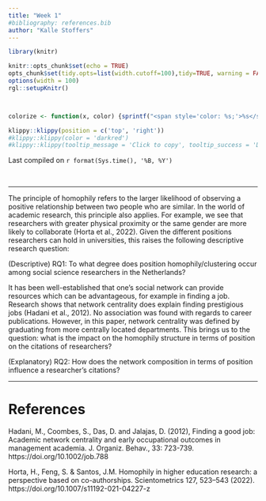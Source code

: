 ```yaml
---
title: "Week 1"
#bibliography: references.bib
author: "Kalle Stoffers"
---
```


```r
library(knitr)

knitr::opts_chunk$set(echo = TRUE)
opts_chunk$set(tidy.opts=list(width.cutoff=100),tidy=TRUE, warning = FALSE, message = FALSE,comment = "#>", cache=TRUE, class.source=c("test"), class.output=c("test2"))
options(width = 100)
rgl::setupKnitr()



colorize <- function(x, color) {sprintf("<span style='color: %s;'>%s</span>", color, x) }

```

```r
klippy::klippy(position = c('top', 'right'))
#klippy::klippy(color = 'darkred')
#klippy::klippy(tooltip_message = 'Click to copy', tooltip_success = 'Done')
```

Last compiled on `r format(Sys.time(), '%B, %Y')`

<br>

------------------------------------------------------------------------

The principle of homophily refers to the larger likelihood of observing a positive relationship between two people who are similar. In the world of academic research, this principle also applies. For example, we see that researchers with greater physical proximity or the same gender are more likely to collaborate (Horta et al., 2022). Given the different positions researchers can hold in universities, this raises the following descriptive research question: 

(Descriptive) RQ1: To what degree does position homophily/clustering occur among social science researchers in the Netherlands?

It has been well-established that one's social network can provide resources which can be advantageous, for example in finding a job. Research shows that network centrality does explain finding prestigious jobs (Hadani et al., 2012). No association was found with regards to career publications. However, in this paper, network centrality was defined by graduating from more centrally located departments. This brings us to the question: what is the impact on the homophily structure in terms of position on the citations of researchers?

(Explanatory) RQ2: How does the network composition in terms of position influence a researcher's citations?

------------------------------------------------------------------------
# References
  Hadani, M., Coombes, S., Das, D. and Jalajas, D. (2012), Finding a good job: Academic network centrality and early occupational outcomes in management academia. J. Organiz. Behav., 33:    723-739. https://doi.org/10.1002/job.788
  
  Horta, H., Feng, S. & Santos, J.M. Homophily in higher education research: a perspective based on co-authorships. Scientometrics 127, 523–543 (2022). https://doi.org/10.1007/s11192-021-04227-z


